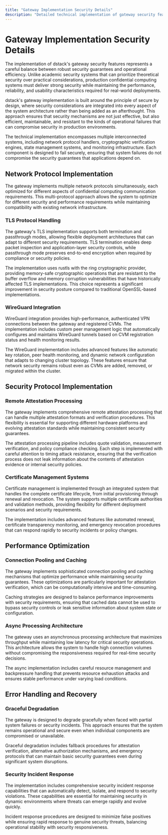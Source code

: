 ```yaml
---
title: "Gateway Implementation Security Details"
description: "Detailed technical implementation of gateway security features, network protocols, and system architecture components"
---
```


# Gateway Implementation Security Details

The implementation of dstack's gateway security features represents a careful balance between robust security guarantees and operational efficiency. Unlike academic security systems that can prioritize theoretical security over practical considerations, production confidential computing systems must deliver strong security while maintaining the performance, reliability, and usability characteristics required for real-world deployments.

dstack's gateway implementation is built around the principle of secure by design, where security considerations are integrated into every aspect of the system architecture rather than being added as an afterthought. This approach ensures that security mechanisms are not just effective, but also efficient, maintainable, and resistant to the kinds of operational failures that can compromise security in production environments.

The technical implementation encompasses multiple interconnected systems, including network protocol handlers, cryptographic verification engines, state management systems, and monitoring infrastructure. Each component is designed to fail securely, ensuring that system failures do not compromise the security guarantees that applications depend on.

## Network Protocol Implementation

The gateway implements multiple network protocols simultaneously, each optimized for different aspects of confidential computing communication requirements. This multi-protocol approach allows the system to optimize for different security and performance requirements while maintaining compatibility with existing network infrastructure.

### TLS Protocol Handling

The gateway's TLS implementation supports both termination and passthrough modes, allowing flexible deployment architectures that can adapt to different security requirements. TLS termination enables deep packet inspection and application-layer security controls, while passthrough mode preserves end-to-end encryption when required by compliance or security policies.

The implementation uses rustls with the ring cryptographic provider, providing memory-safe cryptographic operations that are resistant to the buffer overflow and memory corruption vulnerabilities that have historically affected TLS implementations. This choice represents a significant improvement in security posture compared to traditional OpenSSL-based implementations.

### WireGuard Integration

WireGuard integration provides high-performance, authenticated VPN connections between the gateway and registered CVMs. The implementation includes custom peer management logic that automatically configures and maintains WireGuard tunnels based on CVM registration status and health monitoring results.

The WireGuard implementation includes advanced features like automatic key rotation, peer health monitoring, and dynamic network configuration that adapts to changing cluster topology. These features ensure that network security remains robust even as CVMs are added, removed, or migrated within the cluster.

## Security Protocol Implementation

### Remote Attestation Processing

The gateway implements comprehensive remote attestation processing that can handle multiple attestation formats and verification procedures. This flexibility is essential for supporting different hardware platforms and evolving attestation standards while maintaining consistent security guarantees.

The attestation processing pipeline includes quote validation, measurement verification, and policy compliance checking. Each step is implemented with careful attention to timing attack resistance, ensuring that the verification process does not leak information about the contents of attestation evidence or internal security policies.

### Certificate Management Systems

Certificate management is implemented through an integrated system that handles the complete certificate lifecycle, from initial provisioning through renewal and revocation. The system supports multiple certificate authorities and validation methods, providing flexibility for different deployment scenarios and security requirements.

The implementation includes advanced features like automated renewal, certificate transparency monitoring, and emergency revocation procedures that can respond rapidly to security incidents or policy changes.

## Performance Optimization

### Connection Pooling and Caching

The gateway implements sophisticated connection pooling and caching mechanisms that optimize performance while maintaining security guarantees. These optimizations are particularly important for attestation verification, which can be computationally intensive and time-consuming.

Caching strategies are designed to balance performance improvements with security requirements, ensuring that cached data cannot be used to bypass security controls or leak sensitive information about system state or configuration.

### Async Processing Architecture

The gateway uses an asynchronous processing architecture that maximizes throughput while maintaining low latency for critical security operations. This architecture allows the system to handle high connection volumes without compromising the responsiveness required for real-time security decisions.

The async implementation includes careful resource management and backpressure handling that prevents resource exhaustion attacks and ensures stable performance under varying load conditions.

## Error Handling and Recovery

### Graceful Degradation

The gateway is designed to degrade gracefully when faced with partial system failures or security incidents. This approach ensures that the system remains operational and secure even when individual components are compromised or unavailable.

Graceful degradation includes fallback procedures for attestation verification, alternative authorization mechanisms, and emergency protocols that can maintain basic security guarantees even during significant system disruptions.

### Security Incident Response

The implementation includes comprehensive security incident response capabilities that can automatically detect, isolate, and respond to security violations. These capabilities are essential for maintaining security in dynamic environments where threats can emerge rapidly and evolve quickly.

Incident response procedures are designed to minimize false positives while ensuring rapid response to genuine security threats, balancing operational stability with security responsiveness. 